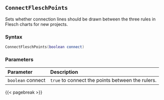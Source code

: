 ## `ConnectFleschPoints`

Sets whether connection lines should be drawn between the three rules in Flesch charts for new projects.

### Syntax {-}

``` .lua
ConnectFleschPoints(boolean connect)
```


### Parameters {-}

**Parameter** | **Description**
| :-- | :-- |
|`boolean` connect | `true` to connect the points between the rulers. |


{{< pagebreak >}}
